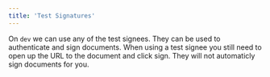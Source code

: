 ```yaml
---
title: 'Test Signatures'
---
```



On `dev` we can use any of the test signees. They can be used to authenticate and sign documents. When using a test signee you still need to open up the URL to the document and click sign. They will not automaticly sign documents for you. 

<TestSignatures />

